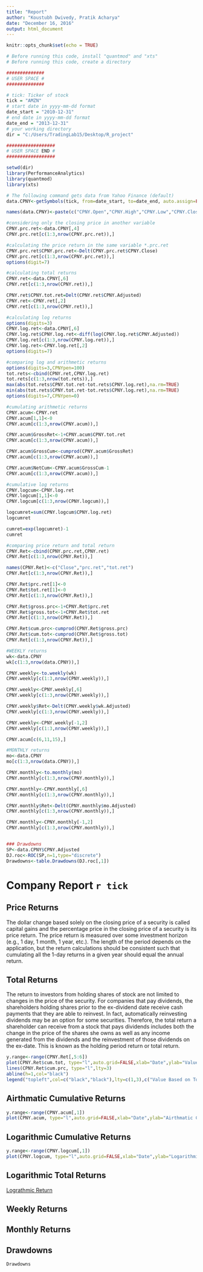 ```yaml
---
title: "Report"
author: "Koustubh Dwivedy, Pratik Acharya"
date: "December 16, 2016"
output: html_document
---
```


```r
knitr::opts_chunk$set(echo = TRUE)
```

```r
# Before running this code, install "quantmod" and "xts"
# Before running this code, create a directory 

##############
# USER SPACE #
##############

# tick: Ticker of stock
tick = "AMZN"
# start date in yyyy-mm-dd format
date_start = "2010-12-31"
# end date in yyyy-mm-dd format
date_end = "2013-12-31"
# your working directory
dir = "C:/Users/TradingLab15/Desktop/R_project"

##################
# USER SPACE END #
##################
```

```r
setwd(dir)
library(PerformanceAnalytics)
library(quantmod)
library(xts)

# The following command gets data from Yahoo Finance (default)
data.CPNY<-getSymbols(tick, from=date_start, to=date_end, auto.assign=FALSE)

names(data.CPNY)<-paste(c("CPNY.Open","CPNY.High","CPNY.Low","CPNY.Close","CPNY.Volume","CPNY.Adjusted"))

#considering only the closing price in another variable
CPNY.prc.ret<-data.CPNY[,4]
CPNY.prc.ret[c(1:3,nrow(CPNY.prc.ret)),]

#calculating the price return in the same variable *.prc.ret
CPNY.prc.ret$CPNY.prc.ret<-Delt(CPNY.prc.ret$CPNY.Close)
CPNY.prc.ret[c(1:3,nrow(CPNY.prc.ret)),]
options(digit=7)

#calculating total returns
CPNY.ret<-data.CPNY[,6]
CPNY.ret[c(1:3,nrow(CPNY.ret)),]

CPNY.ret$CPNY.tot.ret=Delt(CPNY.ret$CPNY.Adjusted)
CPNY.ret<-CPNY.ret[,2]
CPNY.ret[c(1:3,nrow(CPNY.ret)),]

#calculating log returns
options(digits=3)
CPNY.log.ret<-data.CPNY[,6]
CPNY.log.ret$CPNY.log.ret<-diff(log(CPNY.log.ret$CPNY.Adjusted))
CPNY.log.ret[c(1:3,nrow(CPNY.log.ret)),]
CPNY.log.ret<-CPNY.log.ret[,2]
options(digits=7)

#comparing log and arithmetic returns
options(digits=3,CPNYpen=100)
tot.rets<-cbind(CPNY.ret,CPNY.log.ret)
tot.rets[c(1:3,nrow(tot.rets)),]
max(abs(tot.rets$CPNY.tot.ret-tot.rets$CPNY.log.ret),na.rm=TRUE)
min(abs(tot.rets$CPNY.tot.ret-tot.rets$CPNY.log.ret),na.rm=TRUE)
options(digits=7,CPNYpen=0)

#cumulating arithmetic returns
CPNY.acum<-CPNY.ret
CPNY.acum[1,1]<-0
CPNY.acum[c(1:3,nrow(CPNY.acum)),]

CPNY.acum$GrossRet<-1+CPNY.acum$CPNY.tot.ret
CPNY.acum[c(1:3,nrow(CPNY.acum)),]

CPNY.acum$GrossCum<-cumprod(CPNY.acum$GrossRet)
CPNY.acum[c(1:3,nrow(CPNY.acum)),]

CPNY.acum$NetCum<-CPNY.acum$GrossCum-1
CPNY.acum[c(1:3,nrow(CPNY.acum)),]

#cumulative log returns
CPNY.logcum<-CPNY.log.ret
CPNY.logcum[1,1]<-0
CPNY.logcum[c(1:3,nrow(CPNY.logcum)),]

logcumret=sum(CPNY.logcum$CPNY.log.ret)
logcumret

cumret=exp(logcumret)-1
cumret

#comparing price return and total return
CPNY.Ret<-cbind(CPNY.prc.ret,CPNY.ret)
CPNY.Ret[c(1:3,nrow(CPNY.Ret)),]

names(CPNY.Ret)<-c("Close","prc.ret","tot.ret")
CPNY.Ret[c(1:3,nrow(CPNY.Ret)),]

CPNY.Ret$prc.ret[1]<-0
CPNY.Ret$tot.ret[1]<-0
CPNY.Ret[c(1:3,nrow(CPNY.Ret)),]

CPNY.Ret$gross.prc<-1+CPNY.Ret$prc.ret
CPNY.Ret$gross.tot<-1+CPNY.Ret$tot.ret
CPNY.Ret[c(1:3,nrow(CPNY.Ret)),]

CPNY.Ret$cum.prc<-cumprod(CPNY.Ret$gross.prc)
CPNY.Ret$cum.tot<-cumprod(CPNY.Ret$gross.tot)
CPNY.Ret[c(1:3,nrow(CPNY.Ret)),]

#WEEKLY returns
wk<-data.CPNY
wk[c(1:3,nrow(data.CPNY)),]

CPNY.weekly<-to.weekly(wk)
CPNY.weekly[c(1:3,nrow(CPNY.weekly)),]

CPNY.weekly<-CPNY.weekly[,6]
CPNY.weekly[c(1:3,nrow(CPNY.weekly)),]

CPNY.weekly$Ret<-Delt(CPNY.weekly$wk.Adjusted)
CPNY.weekly[c(1:3,nrow(CPNY.weekly)),]

CPNY.weekly<-CPNY.weekly[-1,2]
CPNY.weekly[c(1:3,nrow(CPNY.weekly)),]

CPNY.acum[c(6,11,15),]

#MONTHLY returns
mo<-data.CPNY
mo[c(1:3,nrow(data.CPNY)),]

CPNY.monthly<-to.monthly(mo)
CPNY.monthly[c(1:3,nrow(CPNY.monthly)),]

CPNY.monthly<-CPNY.monthly[,6]
CPNY.monthly[c(1:3,nrow(CPNY.monthly)),]

CPNY.monthly$Ret<-Delt(CPNY.monthly$mo.Adjusted)
CPNY.monthly[c(1:3,nrow(CPNY.monthly)),]

CPNY.monthly<-CPNY.monthly[-1,2]
CPNY.monthly[c(1:3,nrow(CPNY.monthly)),]


### Drawdowns
SP<-data.CPNY$CPNY.Adjusted
DJ.roc<-ROC(SP,n=1,type="discrete")
Drawdowns<-table.Drawdowns(DJ.roc[,1])
```


# Company Report `r tick`

## Price Returns
The dollar change based solely on the closing price of a security is called capital gains and the percentage price in the closing price of a security is its price return. The price return is measured over some investment horizon (e.g., 1 day, 1 month, 1 year, etc.). The length of the period depends on the application, but the return calculations should be consistent such that cumulating all the 1-day returns in a given year should equal the annual return.

## Total Returns
The return to investors from holding shares of stock are not limited to changes in the price of the security. For companies that pay dividends, the shareholders holding shares prior to the ex-dividend date receive cash payments that they are able to
reinvest. In fact, automatically reinvesting dividends may be an option for some securities. Therefore, the total return a shareholder can receive from a stock that pays dividends includes both the change in the price of the shares she owns as well
as any income generated from the dividends and the reinvestment of those dividends on the ex-date. This is known as the holding period return or total return.


```r
y.range<-range(CPNY.Ret[,5:6])
plot(CPNY.Ret$cum.tot, type="l",auto.grid=FALSE,xlab="Date",ylab="Value of Investment ($)",ylim=y.range,minor.ticks=FALSE, main="Stock Performance Based On Total Returns and Price Returns")
lines(CPNY.Ret$cum.prc, type="l",lty=3)
abline(h=1,col="black")
legend("topleft",col=c("black","black"),lty=c(1,3),c("Value Based on Total Return","Value Based on Price Return"))
```

## Airthmatic Cumulative Returns
```r
y.range<-range(CPNY.acum[,1])
plot(CPNY.acum, type="l",auto.grid=FALSE,xlab="Date",ylab="Airthmatic Cumulative Returns", ylim=y.range,minor.ticks=FALSE, main=tick)
```

## Logarithmic Cumulative Returns
```r
y.range<-range(CPNY.logcum[,1])
plot(CPNY.logcum, type="l",auto.grid=FALSE,xlab="Date",ylab="Logarithmic Cumulative Returns", ylim=y.range,minor.ticks=FALSE, main=tick)
```

## Logarithmic Total Returns
[Lograthmic Return](https://en.wikipedia.org/wiki/Rate_of_return#Logarithmic_or_continuously_compounded_return)

## Weekly Returns

## Monthly Returns

## Drawdowns
```r
Drawdowns
```